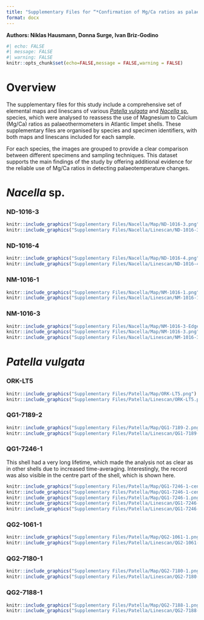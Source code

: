 ```yaml
---
title: "Supplementary Files for “*Confirmation of Mg/Ca ratios as palaeothermometers in Atlantic limpet shells*”"
format: docx
---
```


**Authors: Niklas Hausmann, Donna Surge, Ivan Briz-Godino**

```r
#| echo: FALSE
#| message: FALSE
#| warning: FALSE
knitr::opts_chunk$set(echo=FALSE,message = FALSE,warning = FALSE)
```

# Overview

The supplementary files for this study include a comprehensive set of elemental maps and linescans of various [*Patella vulgata*](#Patella) and [*Nacella* sp.](#Nacella) species, which were analysed to reassess the use of Magnesium to Calcium (Mg/Ca) ratios as palaeothermometers in Atlantic limpet shells. These supplementary files are organised by species and specimen identifiers, with both maps and linescans included for each sample.

For each species, the images are grouped to provide a clear comparison between different specimens and sampling techniques. This dataset supports the main findings of the study by offering additional evidence for the reliable use of Mg/Ca ratios in detecting palaeotemperature changes.

# *Nacella* sp. {#Nacella}

### ND-1016-3

```r
knitr::include_graphics("Supplementary Files/Nacella/Map/ND-1016-3.png")
knitr::include_graphics("Supplementary Files/Nacella/Linescan/ND-1016-3.png")
```

### ND-1016-4

```r
knitr::include_graphics("Supplementary Files/Nacella/Map/ND-1016-4.png")
knitr::include_graphics("Supplementary Files/Nacella/Linescan/ND-1016-4.png")
```

### NM-1016-1

```r
knitr::include_graphics("Supplementary Files/Nacella/Map/NM-1016-1.png")
knitr::include_graphics("Supplementary Files/Nacella/Linescan/NM-1016-1.png")
```

### NM-1016-3

```r
knitr::include_graphics("Supplementary Files/Nacella/Map/NM-1016-3-Edge.png")
knitr::include_graphics("Supplementary Files/Nacella/Map/NM-1016-3.png")
knitr::include_graphics("Supplementary Files/Nacella/Linescan/NM-1016-3.png")
```

# *Patella vulgata* {#Patella}

### ORK-LT5

```r
knitr::include_graphics("Supplementary Files/Patella/Map/ORK-LT5.png")
knitr::include_graphics("Supplementary Files/Patella/Linescan/ORK-LT5.png")
```

### QG1-7189-2

```r
knitr::include_graphics("Supplementary Files/Patella/Map/QG1-7189-2.png")
knitr::include_graphics("Supplementary Files/Patella/Linescan/QG1-7189-2.png")
```

### QG1-7246-1

This shell had a very long lifetime, which made the analysis not as clear as in other shells due to increased time-averaging. Interestingly, the record was also visible in the centre part of the shell, which is shown here.

```r
knitr::include_graphics("Supplementary Files/Patella/Map/QG1-7246-1-centre30.png")
knitr::include_graphics("Supplementary Files/Patella/Map/QG1-7246-1-centre200.png")
knitr::include_graphics("Supplementary Files/Patella/Map/QG1-7246-1.png")
knitr::include_graphics("Supplementary Files/Patella/Linescan/QG1-7246-1-centre.png")
knitr::include_graphics("Supplementary Files/Patella/Linescan/QG1-7246-1.png")
```

### QG2-1061-1

```r
knitr::include_graphics("Supplementary Files/Patella/Map/QG2-1061-1.png")
knitr::include_graphics("Supplementary Files/Patella/Linescan/QG2-1061-1.png")
```

### QG2-7180-1

```r
knitr::include_graphics("Supplementary Files/Patella/Map/QG2-7180-1.png")
knitr::include_graphics("Supplementary Files/Patella/Linescan/QG2-7180-1.png")
```

### QG2-7188-1

```r
knitr::include_graphics("Supplementary Files/Patella/Map/QG2-7188-1.png")
knitr::include_graphics("Supplementary Files/Patella/Linescan/QG2-7188-1.png")
```
